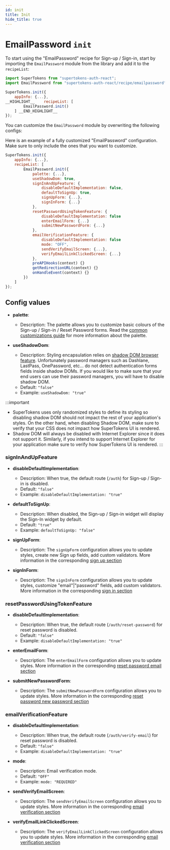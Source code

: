 ```yaml
---
id: init
title: Init
hide_title: true
---
```


# EmailPassword `init`

To start using the "EmailPassword" recipe for Sign-up / Sign-in, start by importing the `EmailPassword` module from the library and add it to the `recipeList`:

```js
import SuperTokens from "supertokens-auth-react";
import EmailPassword from "supertokens-auth-react/recipe/emailpassword";

SuperTokens.init({
    appInfo: {...},
__HIGHLIGHT__    recipeList: [
        EmailPassword.init()
    ] __END_HIGHLIGHT__
});
```

You can customize the `EmailPassword` module by overwriting the following configs:



Here is an example of a fully customized "EmailPassword" configuration. Make sure to only include the ones that you want to customize.

```js
SuperTokens.init({
    appInfo: {...},
    recipeList: [
        EmailPassword.init({
            palette: {...},
            useShadowDom: true,
            signInAndUpFeature: {
                disableDefaultImplementation: false,
                defaultToSignUp: true,
                signUpForm: {...},
                signInForm: {...}
            },
            resetPasswordUsingTokenFeature: {
                disableDefaultImplementation: false
                enterEmailForm: {...}
                submitNewPasswordForm: {...}
            },
            emailVerificationFeature: {
                disableDefaultImplementation: false
                mode: "OFF",
                sendVerifyEmailScreen: {...},
                verifyEmailLinkClickedScreen: {...}
            },
            preAPIHooks(context) {}
            getRedirectionURL(context) {}
            onHandleEvent(context) {}
        })
    ]
});
```

## Config values

- **palette**:
    - Description: The palette allows you to customize basic colours of the Sign-up / Sign-in / Reset Password forms. Read the [common customizations guide](/docs/emailpassword/common-customizations/styling/changing-colours) for more information about the palette.

- **useShadowDom**:
    - Description: Styling encapsulation relies on <a href="https://developer.mozilla.org/en-US/docs/Web/Web_Components/Using_shadow_DOM" target="_blank" rel="noreferer noopener">shadow DOM browser feature</a>. Unfortunately password managers such as Dashlane, LastPass, OnePassword, etc... do not detect authentication forms fields inside shadow DOMs. If you would like to make sure that your end users can use their password managers, you will have to disable shadow DOM. 
    - Default: ```"false"```
    - Example: ```useShadowDom: "true"```



:::important
- SuperTokens uses only randomized styles to define its styling so disabling shadow DOM  should not impact the rest of your application's styles. On the other hand, when disabling Shadow DOM, make sure to verify that your CSS does not impact how SuperTokens UI is rendered.
- Shadow DOM will always be disabled with Internet Explorer since it does not support it. Similarly, if you intend to support Internet Explorer for your application make sure to verify how SuperTokens UI is rendered.
:::


### signInAndUpFeature

- **disableDefaultImplementation**: 
    - Description: When true, the default route (`/auth`) for Sign-up / Sign-in is disabled.
    - Default: ```"false"```
    - Example: ```disableDefaultImplementation: "true"```

- **defaultToSignUp**: 
    - Description: When disabled, the Sign-up / Sign-in widget will display the Sign-In widget by default.
    - Default: ```"true"```
    - Example: ```defaultToSignUp: "false"```


- **signUpForm**:
    - Description: The `signUpForm` configuration allows you to update styles, create new Sign up fields, add custom validators. More information in the corresponding [sign up section](./config/sign-up)

- **signInForm**:
    - Description: The `signInForm` configuration allows you to update styles, customize "email"|"password" fields, add custom validators. More information in the corresponding [sign in section](./config/sign-in)


### resetPasswordUsingTokenFeature

- **disableDefaultImplementation**: 
    - Description: When true, the default route (`/auth/reset-password`) for reset password is disabled.
    - Default: ```"false"```
    - Example: ```disableDefaultImplementation: "true"```

- **enterEmailForm**:
    - Description: The `enterEmailForm` configuration allows you to update styles. More information in the corresponding [reset password email section](./config/reset-password#enteremailform-config-values)

- **submitNewPasswordForm**:
    - Description: The `submitNewPasswordForm` configuration allows you to update styles. More information in the corresponding [reset password new password section](./config/reset-password#submitnewpasswordform-config-values)

### emailVerificationFeature

- **disableDefaultImplementation**: 
    - Description: When true, the default route (`/auth/verify-email`) for reset password is disabled.
    - Default: ```"false"```
    - Example: ```disableDefaultImplementation: "true"```

- **mode**:
    - Description: Email verification mode.
    - Default: ```"OFF"```
    - Example: ```mode: "REQUIRED"```

- **sendVerifyEmailScreen**:
    - Description: The `sendVerifyEmailScreen` configuration allows you to update styles. More information in the corresponding [email verification section](./config/email-verification#sendverifyemailscreen-config-values)

- **verifyEmailLinkClickedScreen**:
    - Description: The `verifyEmailLinkClickedScreen` configuration allows you to update styles. More information in the corresponding [email verification section](./config/email-verification#verifyemaillinkclickedscreen-config-values)